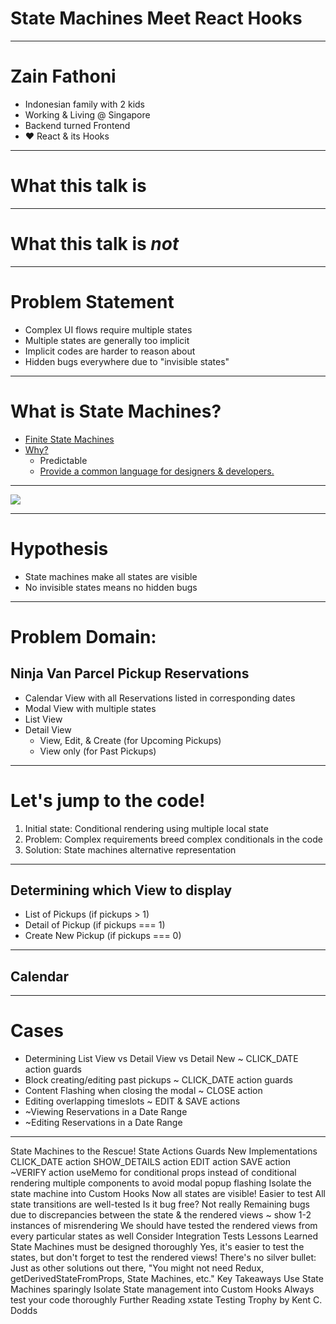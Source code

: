 

# State Machines Meet React Hooks

---

# Zain Fathoni

<ul>
  <Appear>
    <li>Indonesian family with 2 kids</li>
    <li>Working & Living @ Singapore</li>
    <li>Backend turned Frontend</li>
    <li>♥️ React & its Hooks</li>
  </Appear>
</ul>

---

# What this talk is

---

# What this talk is _not_

---

# Problem Statement

<ul>
  <Appear>
    <li>Complex UI flows require multiple states</li>
    <li>Multiple states are generally too implicit</li>
    <li>Implicit codes are harder to reason about</li>
    <li>Hidden bugs everywhere due to "invisible states"</li>
  </Appear>
</ul>

---

# What is State Machines?

<ul>
  <Appear>
    <li>
      <a href="https://en.wikipedia.org/wiki/Finite-state_machine">
        Finite State Machines
      </a>
    </li>
    <li>
      <a href="https://xstate.js.org/docs/#why" target="_blank">
        Why?
      </a>
      <ul>
        <li>Predictable</li>
        <li>
          <a
            href="http://slides.com/davidkhourshid/finite-state-machines#/22"
            target="_blank"
          >
            Provide a common language for designers & developers.
          </a>
        </li>
      </ul>
    </li>
  </Appear>
</ul>

---

<Image src="images/designers-flow-diagram.png" />

---

# Hypothesis

<ul>
  <Appear>
    <li>State machines make all states are visible</li>
    <li>No invisible states means no hidden bugs</li>
  </Appear>
</ul>

---

# Problem Domain:

## Ninja Van Parcel Pickup Reservations

<ul>
  <Appear>
    <li>Calendar View with all Reservations listed in corresponding dates</li>
    <li>Modal View with multiple states</li>
    <li>List View</li>
    <li>
      Detail View
      <ul>
        <li>View, Edit, & Create (for Upcoming Pickups)</li>
        <li>View only (for Past Pickups)</li>
      </ul>
    </li>
  </Appear>
</ul>

---

# Let's jump to the code!

<ol>
  <Appear>
    <li>Initial state: Conditional rendering using multiple local state</li>
    <li>
      Problem: Complex requirements breed complex conditionals in the code
    </li>
    <li>Solution: State machines alternative representation</li>
  </Appear>
</ol>

---

## Determining which View to display

- List of Pickups (if pickups > 1)
- Detail of Pickup (if pickups === 1)
- Create New Pickup (if pickups === 0)

---

## Calendar

<ReservationCalendar />

---

# Cases

- Determining List View vs Detail View vs Detail New ~ CLICK_DATE action guards
- Block creating/editing past pickups ~ CLICK_DATE action guards
- Content Flashing when closing the modal ~ CLOSE action
- Editing overlapping timeslots ~ EDIT & SAVE actions
- ~Viewing Reservations in a Date Range
- ~Editing Reservations in a Date Range

---

<Notes>
State Machines to the Rescue!
State
Actions
Guards
New Implementations
CLICK_DATE action
SHOW_DETAILS action
EDIT action
SAVE action
~VERIFY action
useMemo for conditional props instead of conditional rendering multiple components to avoid modal popup flashing
Isolate the state machine into Custom Hooks
Now all states are visible!
Easier to test
All state transitions are well-tested
Is it bug free? Not really
Remaining bugs due to discrepancies between the state & the rendered views ~ show 1-2 instances of misrendering
We should have tested the rendered views from every particular states as well
Consider Integration Tests
Lessons Learned
State Machines must be designed thoroughly
Yes, it's easier to test the states, but don't forget to test the rendered views!
There's no silver bullet: Just as other solutions out there, "You might not need Redux, getDerivedStateFromProps, State Machines, etc."
Key Takeaways
Use State Machines sparingly
Isolate State management into Custom Hooks
Always test your code thoroughly
Further Reading
xstate
Testing Trophy by Kent C. Dodds

</Notes>
